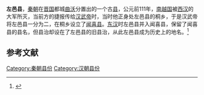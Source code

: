 '''左邑县'''，[[秦朝|秦朝]]在[[晋国|晋国]]都城[[曲沃|曲沃]]分置出的一个古[[县|县]]，公元前111年，[[南越国|南越国]]被[[西汉|西汉]]的大军所灭，当前方的捷报传给[[汉武帝|汉武帝]]时，当时他正身处左邑县的桐乡，于是汉武帝将左邑县一分为二，在桐乡设立了[[闻喜县|闻喜县]]。[[东汉|东汉]]时左邑县并入闻喜县，保留了闻喜县的县名，但县治却设在了左邑县的旧县治，从此左邑县成为历史上的地名。<ref>{{Cite journal|author= 
徐少华 |title= 秦汉左邑、闻喜县地望考论——兼论闻喜县的沿革和治所变迁 | journal= 中国历史地理论丛 | year= 2017 |issue= 3 |pages= 135-140 }}</ref>

==参考文献==
{{reflist}}
[[Category:秦朝县份|Category:秦朝县份]]
[[Category:汉朝县份|Category:汉朝县份]]